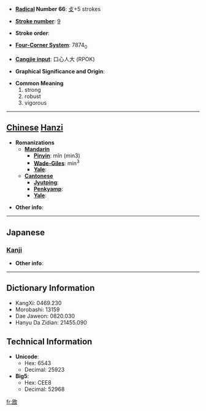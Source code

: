 * '''[[Wiktionary:Chinese radical index| Radical]] Number 66''': [[Wiktionary:Chinese radical index 攴|攴]]+5 strokes

* '''[[Wiktionary:Chinese total strokes index|Stroke number]]''': [[Wiktionary:Chinese total strokes index 9|9]]

* '''Stroke order''': 

* '''[[Wiktionary:Chinese four corner index|Four-Corner System]]''': 7874<sub>0</sub>

* '''[[Wiktionary:Chinese Cangjie index|Cangjie input]]''': 口心人大 (RPOK)

* '''Graphical Significance and Origin''': 

* '''Common Meaning'''
*#strong
*# robust
*# vigorous


----

== [[Chinese]] [[Hanzi]] ==

* '''Romanizations'''
** '''[[Mandarin]]'''
*** '''[[Pinyin]]''': mǐn (min3)
*** '''[[Wade-Giles]]''': min<sup>3</sup>
*** '''[[Yale]]''': 
** '''[[Cantonese]]'''
*** '''[[Jyutping]]''':
*** '''[[Penkyamp]]''': 
*** '''[[Yale]]''': 

* '''Other info''': 

----

==Japanese==
===[[Kanji]]===
{{kanji|on readings=[[びん]] (bin), [[みん]] (min), [[ふん]] (fun)|kun readings=[[つとめる]] (tsutomeru)}}

* '''Other info''':  

----

== Dictionary Information ==

* KangXi: 0469.230
* Morobashi: 13159
* Dae Jaweon: 0820.030
* Hanyu Da Zidian: 21455.090

== Technical Information ==

* '''Unicode''':
** Hex: 6543
** Decimal: 25923
* '''Big5''':
** Hex: CEE8
** Decimal: 52968

[[fr:敃]]
